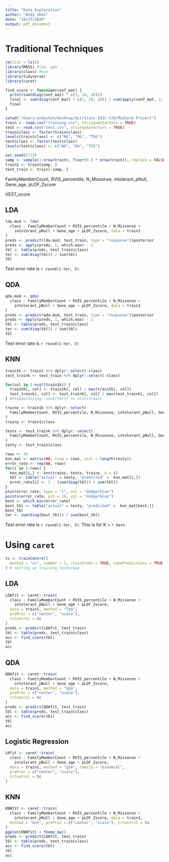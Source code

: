 ```yaml
---
title: "Data Exploration"
author: "Andy Shen"
date: "10/27/2020"
output: pdf_document
---
```


# Traditional Techniques

```r
rm(list = ls())
library(MASS) #lda, qda
library(class) #knn
library(tidyverse)
library(caret)
```

```r
find_score <- function(conf_mat) {
  print(sum(diag(conf_mat) * c(1, 20, 20)))
  final <- sum(diag(conf_mat) * c(1, 20, 20)) / sum(apply(conf_mat, 2, sum) * c(1, 20, 20))
  final
}
```


```r
setwd("/Users/andyshen/Desktop/Git/Stats-101C-F20/Midterm Project")
train <- read.csv("training.csv", stringsAsFactors = TRUE)
test <- read.csv("test.csv", stringsAsFactors = TRUE)
train$class <- factor(train$class)
levels(train$class) <- c("NG", "OG", "TSG")
test$class <- factor(test$class)
levels(test$class) <- c("NG", "OG", "TSG")
```

```r
set.seed(5732)
samp <- sample(1:nrow(train), floor(0.8 * nrow(train)), replace = FALSE)
train1 <- train[samp, ]
test_train <- train[-samp, ]
```


FamilyMemberCount, RVIS_percentile, N_Missense, intolerant_pNull, Gene_age, pLOF_Zscore

VEST_score

## LDA

```r
lda.mod <- lda(
  class ~ FamilyMemberCount + RVIS_percentile + N_Missense + 
    intolerant_pNull + Gene_age + pLOF_Zscore, data = train1
)
preds <- predict(lda.mod, test_train, type = "response")$posterior
preds <- apply(preds, 1, which.max) - 1
tbl <- table(preds, test_train$class)
ter <- sum(diag(tbl)) / sum(tbl)
tbl
```

Test error rate is `r round(1-ter, 3)`. 

\pagebreak

## QDA

```r
qda.mod <- qda(
  class ~ FamilyMemberCount + RVIS_percentile + N_Missense + 
    intolerant_pNull + Gene_age + pLOF_Zscore, data = train1
)
preds <- predict(qda.mod, test_train, type = "response")$posterior
preds <- apply(preds, 1, which.max) - 1
tbl <- table(preds, test_train$class)
ter <- sum(diag(tbl)) / sum(tbl)
tbl
```

Test error rate is `r round(1-ter, 3)`

\pagebreak

## KNN

```r
train1k <- train1 %>% dplyr::select(-class)
test_traink <- test_train %>% dplyr::select(-class)

for(col in 1:ncol(train1k)) {
  train1k[, col] <- train1k[, col] / max(train1k[, col])
  test_traink[, col] <- test_traink[, col] / max(test_traink[, col])
} #standardizing. ncol(test) == ncol(train)

trainx <- train1k %>% dplyr::select(
  FamilyMemberCount, RVIS_percentile, N_Missense, intolerant_pNull, Gene_age, pLOF_Zscore
)
trainy <- train1$class

testx <- test_traink %>% dplyr::select(
  FamilyMemberCount, RVIS_percentile, N_Missense, intolerant_pNull, Gene_age, pLOF_Zscore
)
testy <- test_train$class

rows <- 40
knn_mat <- matrix(NA, nrow = rows, ncol = length(testy))
error_rate <- rep(NA, rows)
for(i in 1:rows) {
  knn_mat[i,] <- knn(trainx, testx, trainy, k = i)
  tbl <- table("actual" = testy, "predicted" =  knn_mat[i,])
  error_rate[i] <- 1 - (sum(diag(tbl)) / sum(tbl))
}
plot(error_rate, type = "l", col = "dodgerblue")
points(error_rate, pch = 19, col = "dodgerblue")
best <- which.min(error_rate)
best_tbl <- table("actual" = testy, "predicted" =  knn_mat[best,])
best_tbl
ter <- sum(diag(best_tbl)) / sum(best_tbl)
```


Test error rate is `r round(1-ter, 3)`. This is for K = `r best`. 

\pagebreak

# Using `caret`

```r
tc <- trainControl(
  method = "cv", number = 5, classProbs = TRUE, savePredictions = TRUE
) # setting up training technique
```


## LDA

```r
LDAfit <- caret::train(
  class ~ FamilyMemberCount + RVIS_percentile + N_Missense + 
    intolerant_pNull + Gene_age + pLOF_Zscore, 
  data = train1, method = "lda",
  preProc = c("center", "scale"),
  trControl = tc
)
preds <- predict(LDAfit, test_train)
tbl <- table(preds, test_train$class)
acc <- find_score(tbl)
tbl
acc
```


## QDA

```r
QDAfit <- caret::train(
  class ~ FamilyMemberCount + RVIS_percentile + N_Missense + 
    intolerant_pNull + Gene_age + pLOF_Zscore, 
  data = train1, method = "qda",
  preProc = c("center", "scale"),
  trControl = tc
)
preds <- predict(QDAfit, test_train)
tbl <- table(preds, test_train$class)
acc <- find_score(tbl)
tbl
acc
```

## Logistic Regression

```r
LRfit <- caret::train(
  class ~ FamilyMemberCount + RVIS_percentile + N_Missense + 
    intolerant_pNull + Gene_age + pLOF_Zscore, 
  data = train1, method = "glm", family = "binomial",
  preProc = c("center", "scale"),
  trControl = tc
)
```


## KNN

```r
KNNfit <- caret::train(
  class ~ FamilyMemberCount + RVIS_percentile + N_Missense + 
    intolerant_pNull + Gene_age + pLOF_Zscore, data = train1,
  method = "knn", preProc = c("center", "scale"), trControl = tc
)
ggplot(KNNfit) + theme_bw()
preds <- predict(LDAfit, test_train)
tbl <- table(preds, test_train$class)
acc <- find_score(tbl)
tbl
acc
```





